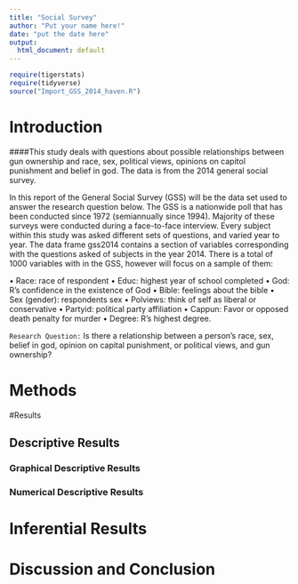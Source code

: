 ```yaml
---
title: "Social Survey"
author: "Put your name here!"
date: "put the date here"
output:
  html_document: default
---
```


```r
require(tigerstats)
require(tidyverse)
source("Import_GSS_2014_haven.R")
```
<!-- We recommend you use git branches -- create a separate branch for each major section i.e. Introduction, Methods, Results, Inferential Results, and Discussion and Conclusions - leave the YAML block untouched until the final merge where you put in your own name !-->

# Introduction

<!--In this section you explain what you are trying to show.  Where did the data come from?  What is the research or other question you are trying to answer?!-->   

####This study deals with questions about possible relationships between gun ownership and race, sex, political views, opinions on capitol punishment and belief in god. The data is from the 2014 general social survey.

In this report of the General Social Survey (GSS) will be the data set used to answer the research question below. The GSS is a nationwide poll that has been conducted since 1972 (semiannually since 1994). Majority of these surveys were conducted during a face-to-face interview. Every subject within this study was asked different  sets of questions, and varied year to year. The data frame gss2014 contains a section of variables  corresponding with the questions asked of subjects in the year 2014. There is a total of 1000 variables with in the GSS, however will focus on a sample of them:

•	Race: race of respondent
•	Educ: highest year of school completed
•	God: R’s confidence in the existence of God
•	Bible: feelings about the bible
•	Sex (gender): respondents sex
•	Polviews: think of self as liberal or conservative 
•	Partyid: political party affiliation 
•	Cappun: Favor or opposed death penalty for murder
•	Degree: R’s highest degree.

``Research Question:`` Is there a relationship between a person’s race, sex, belief in god, opinion on capital punishment, or political views, and gun ownership?      



# Methods

<!--Decide on your methods:  use "variable analysis" or other appropriate descriptors.  Make sure to choose at least one graphical method and at least one numerical method.!-->

#Results

<!--Divide this section into two sub-sections:  One for your descriptive  results and one for your inferential results.!-->

## Descriptive Results

### Graphical Descriptive Results

<!--Graphical results here.  Make sure to show your code.  Provide appropriate labels for axes, giving units if possible, and provide a good title for the graph, too.  Use the graphical results to describe the patterns if any that exist in the data as focused toward the research question!-->

### Numerical Descriptive Results

<!--Numerical results go here. Use the numerical results to describe the patterns if any that exist in the data as focused toward the research question!-->

# Inferential Results

<!--State hypothesis clearly.  Make sure your discussion of the inferential test covers all the aspects that the test output produces, such as test statistic, p-value etc.  Make a decision about the null hypothesis, explain the assumptions on which the selected test/procedure was based, and why the chosen procedure satisfys the assumptions and is appropriate to answer the research question!-->


# Discussion and Conclusion

<!--Discussion and conclusion here.  If you found a relationship be sure to consider whether the relationship occurs because one of the variables causes the other, or whether they perhasps are related for some other reason.  Watch the chapter 6 videos from the GeorgeTown videos collection.!-->
